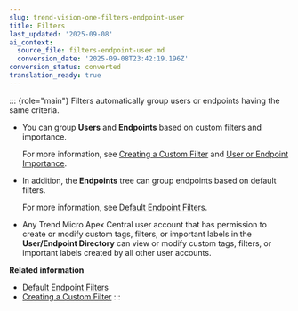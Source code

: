 ```yaml
---
slug: trend-vision-one-filters-endpoint-user
title: Filters
last_updated: '2025-09-08'
ai_context:
  source_file: filters-endpoint-user.md
  conversion_date: '2025-09-08T23:42:19.196Z'
conversion_status: converted
translation_ready: true
---
```


::: {role="main"}
Filters automatically group users or endpoints having the same criteria.

- You can group **Users** and **Endpoints** based on custom filters and importance.

  For more information, see [Creating a Custom Filter](creating-a-custom-filter-saas.mdx) and [User or Endpoint Importance](user-or-endpoint-importance.mdx).

- In addition, the **Endpoints** tree can group endpoints based on default filters.

  For more information, see [Default Endpoint Filters](default-endpoint-tree-filters.mdx).

- Any Trend Micro Apex Central user account that has permission to create or modify custom tags, filters, or important labels in the **User/Endpoint Directory** can view or modify custom tags, filters, or important labels created by all other user accounts.

**Related information**

- [Default Endpoint Filters](default-endpoint-tree-filters.mdx)
- [Creating a Custom Filter](creating-a-custom-filter-saas.mdx)
:::
